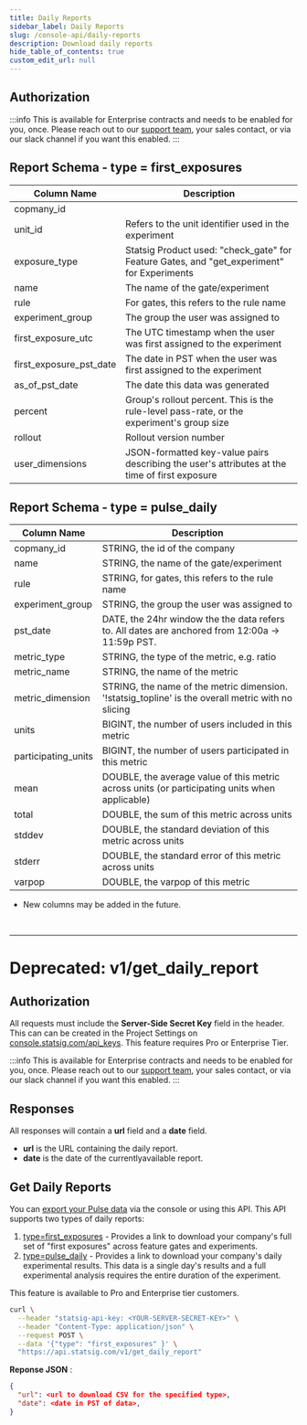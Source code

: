 ```yaml
---
title: Daily Reports
sidebar_label: Daily Reports
slug: /console-api/daily-reports
description: Download daily reports
hide_table_of_contents: true
custom_edit_url: null
---
```


## Authorization

:::info
This is available for Enterprise contracts and needs to be enabled for you, once. Please reach out to our [support team](mailto:support@statsig.com), your sales contact, or via our slack channel if you want this enabled.
:::


<Rapidoc id="reports" entity='reports'/>


## Report Schema - type = first_exposures

| Column Name             | Description                                                                                   |
| ----------------------- | --------------------------------------------------------------------------------------------- |
| copmany_id              |                                                                                               |
| unit_id                 | Refers to the unit identifier used in the experiment                                          |
| exposure_type           | Statsig Product used: "check_gate" for Feature Gates, and "get_experiment" for Experiments    |
| name                    | The name of the gate/experiment                                                               |
| rule                    | For gates, this refers to the rule name                                                       |
| experiment_group        | The group the user was assigned to                                                            |
| first_exposure_utc      | The UTC timestamp when the user was first assigned to the experiment                          |
| first_exposure_pst_date | The date in PST when the user was first assigned to the experiment                            |
| as_of_pst_date          | The date this data was generated                                                              |
| percent                 | Group's rollout percent. This is the rule-level pass-rate, or the experiment's group size     |
| rollout                 | Rollout version number                                                                        |
| user_dimensions         | JSON-formatted key-value pairs describing the user's attributes at the time of first exposure |

## Report Schema - type = pulse_daily

| Column Name         | Description                                                                                        |
| ------------------- | -------------------------------------------------------------------------------------------------- |
| copmany_id          | STRING, the id of the company                                                                      |
| name                | STRING, the name of the gate/experiment                                                            |
| rule                | STRING, for gates, this refers to the rule name                                                    |
| experiment_group    | STRING, the group the user was assigned to                                                         |
| pst_date            | DATE, the 24hr window the the data refers to. All dates are anchored from 12:00a -> 11:59p PST.    |
| metric_type         | STRING, the type of the metric, e.g. ratio                                                         |
| metric_name         | STRING, the name of the metric                                                                     |
| metric_dimension    | STRING, the name of the metric dimension. '!statsig_topline' is the overall metric with no slicing |
| units               | BIGINT, the number of users included in this metric                                                |
| participating_units | BIGINT, the number of users participated in this metric                                            |
| mean                | DOUBLE, the average value of this metric across units (or participating units when applicable)     |
| total               | DOUBLE, the sum of this metric across units                                                        |
| stddev              | DOUBLE, the standard deviation of this metric across units                                         |
| stderr              | DOUBLE, the standard error of this metric across units                                             |
| varpop              | DOUBLE, the varpop of this metric                                                                  |

- New columns may be added in the future.

<br/>
<hr/>

# Deprecated: v1/get_daily_report

## Authorization

All requests must include the **Server-Side Secret Key** field in the header. This can can be created in the Project Settings on [console.statsig.com/api_keys](https://console.statsig.com/api_keys). This feature requires Pro or Enterprise Tier.

:::info
This is available for Enterprise contracts and needs to be enabled for you, once. Please reach out to our [support team](mailto:support@statsig.com), your sales contact, or via our slack channel if you want this enabled.
:::

## Responses

All responses will contain a **url** field and a **date** field.

- **url** is the URL containing the daily report.
- **date** is the date of the currentlyavailable report.

## Get Daily Reports

You can [export your Pulse data](https://docs.statsig.com/pulse/export) via the console or using this API. This API supports two types of daily reports:

1. [type=first_exposures](https://docs.statsig.com/pulse#first-exposures-file-description) - Provides a link to download your company's full set of "first exposures" across feature gates and experiments.
2. [type=pulse_daily](https://docs.statsig.com/pulse#pulse-summary-and-daily-file-description) - Provides a link to download your company's daily experimental results. This data is a single day's results and a full experimental analysis requires the entire duration of the experiment.

This feature is available to Pro and Enterprise tier customers.

```bash
curl \
  --header "statsig-api-key: <YOUR-SERVER-SECRET-KEY>" \
  --header "Content-Type: application/json" \
  --request POST \
  --data '{"type": "first_exposures" }' \
  "https://api.statsig.com/v1/get_daily_report"
```

**Reponse JSON** :

```json
{
  "url": <url to download CSV for the specified type>,
  "date": <date in PST of data>,
}
```

